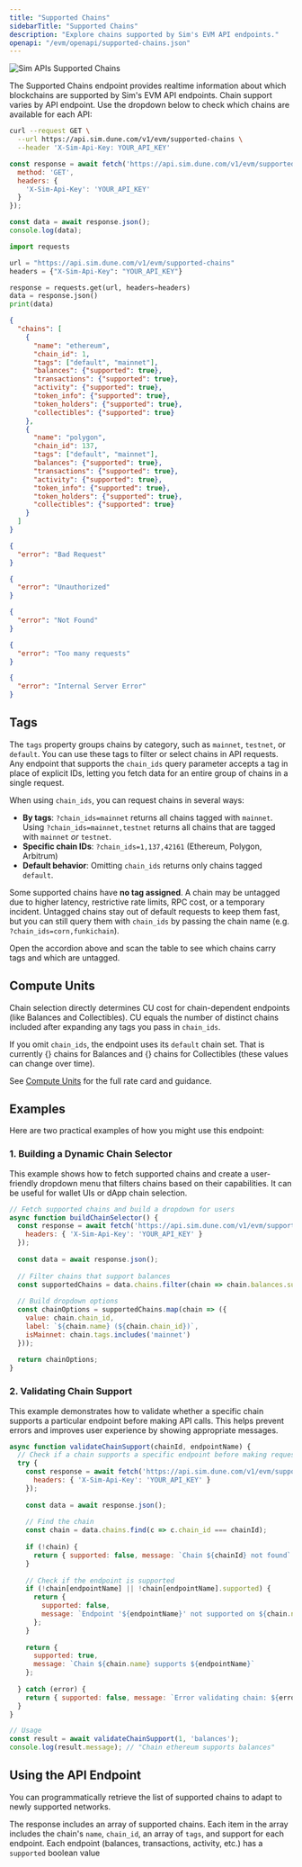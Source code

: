 ```yaml
---
title: "Supported Chains"
sidebarTitle: "Supported Chains"
description: "Explore chains supported by Sim's EVM API endpoints."
openapi: "/evm/openapi/supported-chains.json"
---
```



<img src="/images/evm/Chains.svg" alt="Sim APIs Supported Chains" className="w-full mx-auto" />

The Supported Chains endpoint provides realtime information about which blockchains are supported by Sim's EVM API endpoints.
Chain support varies by API endpoint. Use the dropdown below to check which chains are available for each API:

<SupportedChainsAccordion />

<RequestExample>

```bash cURL
curl --request GET \
  --url https://api.sim.dune.com/v1/evm/supported-chains \
  --header 'X-Sim-Api-Key: YOUR_API_KEY'
```

```javascript JavaScript
const response = await fetch('https://api.sim.dune.com/v1/evm/supported-chains', {
  method: 'GET',
  headers: {
    'X-Sim-Api-Key': 'YOUR_API_KEY'
  }
});

const data = await response.json();
console.log(data);
```

```python Python
import requests

url = "https://api.sim.dune.com/v1/evm/supported-chains"
headers = {"X-Sim-Api-Key": "YOUR_API_KEY"}

response = requests.get(url, headers=headers)
data = response.json()
print(data)
```

</RequestExample>

<ResponseExample>

```json 200
{
  "chains": [
    {
      "name": "ethereum",
      "chain_id": 1,
      "tags": ["default", "mainnet"],
      "balances": {"supported": true},
      "transactions": {"supported": true},
      "activity": {"supported": true},
      "token_info": {"supported": true},
      "token_holders": {"supported": true},
      "collectibles": {"supported": true}
    },
    {
      "name": "polygon",
      "chain_id": 137,
      "tags": ["default", "mainnet"],
      "balances": {"supported": true},
      "transactions": {"supported": true},
      "activity": {"supported": true},
      "token_info": {"supported": true},
      "token_holders": {"supported": true},
      "collectibles": {"supported": true}
    }
  ]
}
```

```json 400
{
  "error": "Bad Request"
}
```

```json 401
{
  "error": "Unauthorized"
}
```

```json 404
{
  "error": "Not Found"
}
```

```json 429
{
  "error": "Too many requests"
}
```

```json 500
{
  "error": "Internal Server Error"
}
```

</ResponseExample>

## Tags

The `tags` property groups chains by category, such as `mainnet`, `testnet`, or `default`.
You can use these tags to filter or select chains in API requests.
Any endpoint that supports the `chain_ids` query parameter accepts a tag in place of explicit IDs, letting you fetch data for an entire group of chains in a single request.

When using `chain_ids`, you can request chains in several ways:

- **By tags**: `?chain_ids=mainnet` returns all chains tagged with `mainnet`. Using `?chain_ids=mainnet,testnet` returns all chains that are tagged with `mainnet` _or_ `testnet`.
- **Specific chain IDs**: `?chain_ids=1,137,42161` (Ethereum, Polygon, Arbitrum)
- **Default behavior**: Omitting `chain_ids` returns only chains tagged `default`.

Some supported chains have **no tag assigned**.
A chain may be untagged due to higher latency, restrictive rate limits, RPC cost, or a temporary incident.
Untagged chains stay out of default requests to keep them fast, but you can still query them with `chain_ids` by passing the chain name (e.g. `?chain_ids=corn,funkichain`).

Open the accordion above and scan the table to see which chains carry tags and which are untagged.

## Compute Units

Chain selection directly determines CU cost for chain-dependent endpoints (like Balances and Collectibles). CU equals the number of distinct chains included after expanding any tags you pass in `chain_ids`.

If you omit `chain_ids`, the endpoint uses its `default` chain set. That is currently {<DefaultChainCount endpoint="balances" />} chains for Balances and {<DefaultChainCount endpoint="collectibles" />} chains for Collectibles (these values can change over time).

See [Compute Units](/compute-units) for the full rate card and guidance.

## Examples

Here are two practical examples of how you might use this endpoint:

### 1. Building a Dynamic Chain Selector

This example shows how to fetch supported chains and create a user-friendly dropdown menu that filters chains based on their capabilities.
It can be useful for wallet UIs or dApp chain selection.

```javascript [expandable]
// Fetch supported chains and build a dropdown for users
async function buildChainSelector() {
  const response = await fetch('https://api.sim.dune.com/v1/evm/supported-chains', {
    headers: { 'X-Sim-Api-Key': 'YOUR_API_KEY' }
  });
  
  const data = await response.json();
  
  // Filter chains that support balances
  const supportedChains = data.chains.filter(chain => chain.balances.supported);
  
  // Build dropdown options
  const chainOptions = supportedChains.map(chain => ({
    value: chain.chain_id,
    label: `${chain.name} (${chain.chain_id})`,
    isMainnet: chain.tags.includes('mainnet')
  }));
  
  return chainOptions;
}
```

### 2. Validating Chain Support

This example demonstrates how to validate whether a specific chain supports a particular endpoint before making API calls.
This helps prevent errors and improves user experience by showing appropriate messages.

```javascript [expandable]
async function validateChainSupport(chainId, endpointName) {
  // Check if a chain supports a specific endpoint before making requests
  try {
    const response = await fetch('https://api.sim.dune.com/v1/evm/supported-chains', {
      headers: { 'X-Sim-Api-Key': 'YOUR_API_KEY' }
    });
    
    const data = await response.json();
    
    // Find the chain
    const chain = data.chains.find(c => c.chain_id === chainId);
    
    if (!chain) {
      return { supported: false, message: `Chain ${chainId} not found` };
    }
    
    // Check if the endpoint is supported
    if (!chain[endpointName] || !chain[endpointName].supported) {
      return { 
        supported: false, 
        message: `Endpoint '${endpointName}' not supported on ${chain.name}` 
      };
    }
    
    return { 
      supported: true, 
      message: `Chain ${chain.name} supports ${endpointName}` 
    };
    
  } catch (error) {
    return { supported: false, message: `Error validating chain: ${error.message}` };
  }
}

// Usage
const result = await validateChainSupport(1, 'balances');
console.log(result.message); // "Chain ethereum supports balances"
```

## Using the API Endpoint

You can programmatically retrieve the list of supported chains to adapt to newly supported networks.

The response includes an array of supported chains.
Each item in the array includes the chain's `name`, `chain_id`, an array of `tags`, and support for each endpoint.
Each endpoint (balances, transactions, activity, etc.) has a `supported` boolean value
